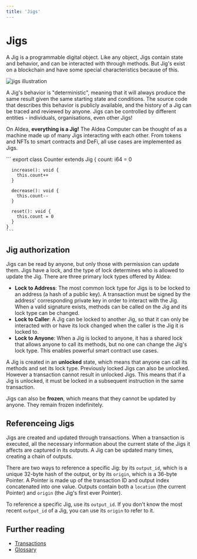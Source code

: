 ```yaml
---
title: 'Jigs'
---
```



# Jigs

A Jig is a programmable digital object. Like any object, Jigs contain state and behavior, and can be interacted with through methods. But Jig's exist on a blockchain and have some special characteristics because of this.

![jigs illustration](/jigs.png)

A Jig's behavior is "deterministic", meaning that it will always produce the same result given the same starting state and conditions. The source code that describes this behavior is publicly available, and the history of a Jig can be traced and reviewed by anyone. Jigs can be controlled by different entities - individuals, organisations, even other Jigs!

On Aldea, **everything is a Jig!** The Aldea Computer can be thought of as a machine made up of many Jigs interacting with each other. From tokens and NFTs to smart contracts and DeFi, all use cases are implemented as Jigs.

<CodeContainer lang="ts">
    ```
    export class Counter extends Jig {
      count: i64 = 0

      increase(): void {
        this.count++
      }

      decrease(): void {
        this.count--
      }

      reset(): void {
        this.count = 0
      }
    }
    ```
</CodeContainer>

## Jig authorization

Jigs can be read by anyone, but only those with permission can update them. Jigs have a lock, and the type of lock determines who is allowed to update the Jig. There are three primary lock types offered by Aldea:

- **Lock to Address**: The most common lock type for Jigs is to be locked to an address (a hash of a public key). A transaction must be signed by the address' corresponding private key in order to interact with the Jig. When a valid signature exists, methods can be called on the Jig and its lock type can be changed.
- **Lock to Caller**: A Jig can be locked to another Jig, so that it can only be interacted with or have its lock changed when the caller is the Jig it is locked to.
- **Lock to Anyone**: When a Jig is locked to anyone, it has a shared lock that allows anyone to call its methods, but no one can change the Jig's lock type. This enables powerful smart contract use cases.

A Jig is created in an **unlocked** state, which means that anyone can call its methods and set its lock type. Previously locked Jigs can also be unlocked. However a transaction cannot result in unlocked Jigs. This means that if a Jig is unlocked, it must be locked in a subsequent instruction in the same transaction.

Jigs can also be **frozen**, which means that they cannot be updated by anyone. They remain frozen indefinitely.

## Referenceing Jigs

Jigs are created and updated through transactions. When a transaction is executed, all the necessary information about the current state of the Jigs it affects are captured in its outputs. A Jig can be updated many times, creating a chain of outputs.

There are two ways to reference a specific Jig: by its `output_id`, which is a unique 32-byte hash of the output, or by its `origin`, which is a 36-byte Pointer. A Pointer is made up of the transaction ID and output index concatenated into one value. Outputs contain both a `location` (the current Pointer) and `origin` (the Jig's first ever Pointer).

To reference a specific Jig, use its `output_id`. If you don't know the most recent `output_id` of a Jig, you can use its `origin` to refer to it.

## Further reading

- [Transactions](/concepts/transactions)
- [Glossary](/concepts/glossary)
